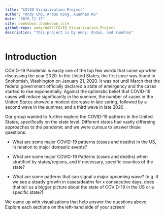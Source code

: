 ```yaml
--- 
title: "COVID Visualization Project"
author: "Andy Cho, Ardus Kong, Xuanhao Wu"
date: "2020-12-17"
site: bookdown::bookdown_site
github-repo: andycho97/COVID_Visualization_Project
description: "This project is by Andy, Andus, and Xuanhao"
---
```


# Introduction

COVID-19 Pandemic is easily one of the top few words that come up when discussing the year 2020. In the United States, the first case was found in Snohomish, Washington on January 21, 2020. It was not until March that the federal government officially declared a state of emergency and the cases started to rise exponentially. Against the optimistic belief that COVID-19 cases will reduce significantly in the summer, the number of cases in the United States showed a modest decrease in late spring, followed by a second wave in the summer, and a third wave in late 2020.

Our group wanted to further explore the COVID-19 patterns in the United States, specifically on the state level. Different states had vastly differeing approaches to the pandemic and we were curious to answer these questions:

- What are some major COVID-19 patterns (cases and deaths) in the US, in relation to major domestic events?

- What are some major COVID-19 Patterns (cases and deaths) when stratified by states/regions, and if necessary, specific counties of the state?

- What are some patterns that can signal a major upcoming wave? (e.g. if we see a steady growth in cases/deaths for x consecutive days, does that tell us a bigger picture about the state of COVID-19 in the US or a specific state?)

We came up with visualizations that help answer the questions above. Explore each sections on the left-hand side of your screen!